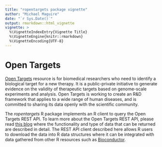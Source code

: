 ```yaml
---
title: "ropentargets package vignette"
author: "Michael Maguire"
date: "`r Sys.Date()`"
output: rmarkdown::html_vignette
vignette: >
  %\VignetteIndexEntry{Vignette Title}
  %\VignetteEngine{knitr::rmarkdown}
  %\VignetteEncoding{UTF-8}
---
```

# Open Targets

[Open Targets](https://www.opentargets.org/) resource is for biomedical researchers who need to identify a biological target for a new therapy. It is a public-private initiative to generate evidence on the validity of therapeutic targets based on genome-scale experiments and analysis. Open Targets is working to create an R&D framework that applies to a wide range of human diseases, and is committed to sharing its data openly with the scientific community.

The *ropentargets* R package implements an R client to query the Open Targets REST API. To learn more about the
Open Targets REST API, please read [this blog](https://blog.opentargets.org/api-getting-started-1/) where the 
functionality and type of data that can be returned are described in detail. The REST API client described here allows R users to download the data into R data structures where it can be integrated with data gathered from other
R resources such as [Bioconductor](https://www.bioconductor.org/).
